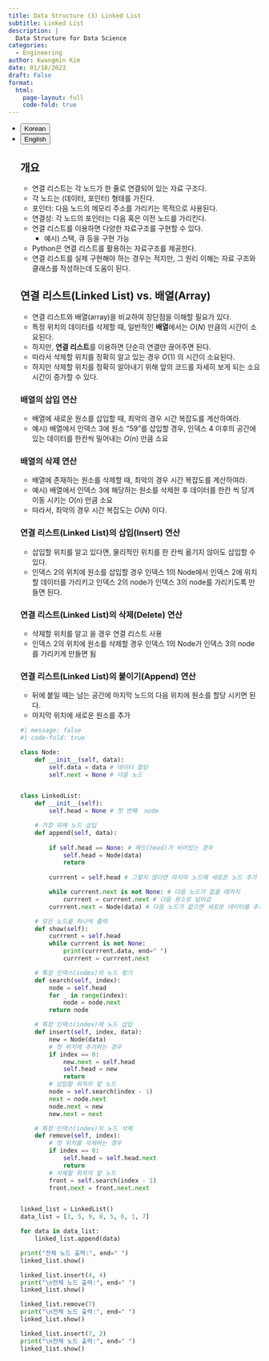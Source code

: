 ```yaml
---
title: Data Structure (3) Linked List
subtitle: Linked List
description: |
  Data Structure for Data Science
categories:
  - Engineering
author: Kwangmin Kim
date: 01/18/2023
draft: False
format: 
  html:
    page-layout: full
    code-fold: true
---
```


<ul class="nav nav-pills" id="language-tab" role="tablist">
  <li class="nav-item" role="presentation">
    <button class="nav-link active" id="Korean-tab" data-bs-toggle="tab" data-bs-target="#Korean" type="button" role="tab" aria-controls="Korean" aria-selected="true">Korean</button>
  </li>
  <li class="nav-item" role="presentation">
    <button class="nav-link" id="English-tab" data-bs-toggle="tab" data-bs-target="#English" type="button" role="tab" aria-controls="knitr" aria-selected="false">English</button>
  </li>

<div class="tab-content" id="language-tabcontent">

<div class="tab-pane fade  show active" id="Korean" role="tabpanel" aria-labelledby="Korean-tab">


## 개요

- 연결 리스트는 각 노드가 한 줄로 연결되어 있는 자료 구조다.
- 각 노드는 (데이터, 포인터) 형태를 가진다.
- 포인터: 다음 노드의 메모리 주소를 가리키는 목적으로 사용된다.
- 연결성: 각 노드의 포인터는 다음 혹은 이전 노드를 가리킨다.    
- 연결 리스트를 이용하면 다양한 자료구조를 구현할 수 있다.
  - 예시) 스택, 큐 등을 구현 가능
- Python은 연결 리스트를 활용하는 자료구조를 제공한다.
- 연결 리스트를 실제 구현해야 하는 경우는 적지만, 그 원리 이해는 자료 구조와 클래스를 작성하는데 도움이 된다.

## 연결 리스트(Linked List) vs. 배열(Array)

- 연결 리스트와 배열(array)을 비교하여 장단점을 이해할 필요가 있다.
- 특정 위치의 데이터를 삭제할 때, 일반적인 **배열**에서는 $O(N)$ 만큼의 시간이 소요된다.
- 하지만, **연결 리스트**를 이용하면 단순히 연결만 끊어주면 된다.
- 따라서 삭제할 위치를 정확히 알고 있는 경우 $O(1)$ 의 시간이 소요된다.
- 하지만 삭제할 위치를 정확히 알아내기 위해 앞의 코드를 자세히 보게 되는 소요 시간이 증가할 수 있다.

### 배열의 삽입 연산

- 배열에 새로운 원소를 삽입할 때, 최악의 경우 시간 복잡도를 계산하여라.
- 예시) 배열에서 인덱스 3에 원소 “59”를 삽입할 경우, 인덱스 4 이후의 공간에 있는 데이터를 한칸씩 밀어내는 $O(n)$ 만큼 소요

### 배열의 삭제 연산

- 배열에 존재하는 원소를 삭제할 때, 최악의 경우 시간 복잡도를 계산하여라.
- 예시) 배열에서 인덱스 3에 해당하는 원소를 삭제한 후 데이터를 한칸 씩 당겨 이동 시키는 $O(n)$ 만큼 소요
- 따라서, 최악의 경우 시간 복잡도는 $O(N)$ 이다.

### 연결 리스트(Linked List)의 삽입(Insert) 연산

- 삽입할 위치를 알고 있다면, 물리적인 위치를 한 칸씩 옮기지 않아도 삽입할 수 있다.
- 인덱스 2의 위치에 원소를 삽입할 경우 인덱스 1의 Node에서 인덱스 2에 위치할 데이터를 가리키고 인덱스 2의 node가 인덱스 3의 node를 가리키도록 만들면 된다.

### 연결 리스트(Linked List)의 삭제(Delete) 연산

- 삭제할 위치를 알고 을 경우 연결 리스트 사용
- 인덱스 2의 위치에 원소를 삭제할 경우 인덱스 1의 Node가 인덱스 3의 node를 가리키게 만들면 됨

### 연결 리스트(Linked List)의 붙이기(Append) 연산

- 뒤에 붙일 때는 남는 공간에 마지막 노드의 다음 위치에 원소를 할당 시키면 된다.
- 마지막 위치에 새로운 원소를 추가

```python
#| message: false
#| code-fold: true

class Node:
    def __init__(self, data):
        self.data = data # 데이터 할당
        self.next = None # 다음 노드


class LinkedList:
    def __init__(self):
        self.head = None # 첫 번째  node

    # 가장 뒤에 노드 삽입
    def append(self, data):
        
        if self.head == None: # 헤드(head)가 비어있는 경우
            self.head = Node(data)
            return
        
        currrent = self.head # 그렇지 않다면 마지막 노드에 새로운 노드 추가

        while currrent.next is not None: # 다음 노드가 없을 때까지  
            currrent = currrent.next # 다음 원소로 넘어감
        currrent.next = Node(data) # 다음 노드가 없으면 새로운 데이터를 추가 

    # 모든 노드를 하나씩 출력
    def show(self):
        currrent = self.head
        while currrent is not None:
            print(currrent.data, end=" ")
            currrent = currrent.next

    # 특정 인덱스(index)의 노드 찾기
    def search(self, index):
        node = self.head
        for _ in range(index):
            node = node.next
        return node

    # 특정 인덱스(index)에 노드 삽입
    def insert(self, index, data):
        new = Node(data)
        # 첫 위치에 추가하는 경우
        if index == 0:
            new.next = self.head
            self.head = new
            return
        # 삽입할 위치의 앞 노드
        node = self.search(index - 1)
        next = node.next
        node.next = new
        new.next = next

    # 특정 인덱스(index)의 노드 삭제
    def remove(self, index):
        # 첫 위치를 삭제하는 경우
        if index == 0:
            self.head = self.head.next
            return
        # 삭제할 위치의 앞 노드
        front = self.search(index - 1)
        front.next = front.next.next


linked_list = LinkedList()
data_list = [3, 5, 9, 8, 5, 6, 1, 7]

for data in data_list:
    linked_list.append(data)

print("전체 노드 출력:", end=" ")
linked_list.show()

linked_list.insert(4, 4)
print("\n전체 노드 출력:", end=" ")
linked_list.show()

linked_list.remove(7)
print("\n전체 노드 출력:", end=" ")
linked_list.show()

linked_list.insert(7, 2)
print("\n전체 노드 출력:", end=" ")
linked_list.show()
```

</div>

<div class="tab-pane fade" id="English" role="tabpanel" aria-labelledby="English-tab">


</div>
